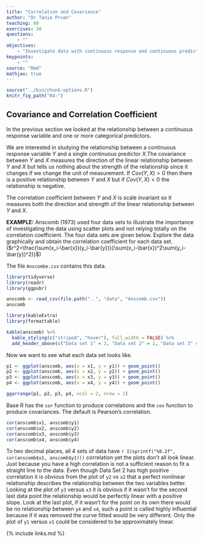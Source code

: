 ```yaml
---
title: "Correlation and Covariance"
author: "Dr Tania Prvan"
teaching: 60
exercises: 30
questions:
    - ""
objectives:
    - "Investigate data with continuous response and continuous predictor variables."
keypoints:
    - ""
source: "Rmd"
mathjax: true
---
```



```r
source("../bin/chunk-options.R")
knitr_fig_path("04-")
```


## Covariance and Correlation Coefficient

In the previous section we looked at the relationship between a continuous response variable
and one or more categorical predictors.

We are interested in studying the relationship between a continuous response variable $Y$ and
a single continuous
predictor $X$.The covariance between $Y$ and $X$ measures the direction of the linear
relationship between $Y$ and $X$ but tells us nothing about the strength of the relationship
since it changes if we change the unit of measurement. If $Cov(Y,X)>0$ then there is a positive
relationship between $Y$ and $X$ but if $Cov(Y,X)<0$ the relationship is negative.

The correlation coefficient between $Y$ and $X$ is scale invariant so it measures both the
direction and strength of the linear relationship between $Y$ and $X$.

**EXAMPLE:** Anscomb (1973) used four data sets to illustrate the importance of investigating
the data using scatter plots and not relying totally on the correlation coefficient. The four
data sets are given below. Explore the data graphically and obtain the correlation coefficient
for each data set.
($r^2=\frac{\sum(x_i-\bar{x})(y_i-\bar{y})}{\sum(x_i-\bar{x})^2\sum(y_i-\bar{y})^2)}$)

The file `Anscombe.csv` contains this data.

```r
library(tidyverse)
library(readr)
library(ggpubr)

anscomb <- read_csv(file.path("..", "data", "Anscomb.csv"))
anscomb
```

```r
library(kableExtra)
library(formattable)

kable(anscomb) %>%
  kable_styling(c("striped", "hover"), full_width = FALSE) %>%
  add_header_above(c("Data set 1" = 2, "Data set 2" = 2, "Data set 3" = 2, "Data set 4" = 2))
```

Now we want to see what each data set looks like.

```r
p1 <- ggplot(anscomb, aes(x = x1, y = y1)) + geom_point()
p2 <- ggplot(anscomb, aes(x = x2, y = y2)) + geom_point()
p3 <- ggplot(anscomb, aes(x = x3, y = y3)) + geom_point()
p4 <- ggplot(anscomb, aes(x = x4, y = y4)) + geom_point()

ggarrange(p1, p2, p3, p4, ncol = 2, nrow = 2)
```

Base R has the `cor` function to produce correlations and the `cov` function to produce
covariances. The default is Pearson's correlation.

```r
cor(anscomb$x1, anscomb$y1)
cor(anscomb$x2, anscomb$y2)
cor(anscomb$x3, anscomb$y3)
cor(anscomb$x4, anscomb$y4)
```

To two decimal places, all 4 sets of data have
`r I(sprintf("%0.2f", cor(anscomb$x1, anscomb$y1)))`
correlation yet the plots don't all look linear. Just because you have a high correlation is not
a sufficient reason to fit a straight line to the data. Even though Data Set 2 has high positive
correlation it is obvious from the plot of `y2` vs `x2` that a perfect nonlinear relationship
describes the relationship between the two variables better. Looking at the plot of `y3` versus
`x3` it is obvious if it wasn't for the second last data point the relationship would be
perfectly linear with a positive slope. Look at the last plot, if it wasn't for the point on its
own there would be no relationship between `y4` and `x4`, such a point is called highly
influential because if it was removed the curve fitted would be very different. Only the plot of
`y1` versus `x1` could be considered to be approximately linear.

{% include links.md %}
